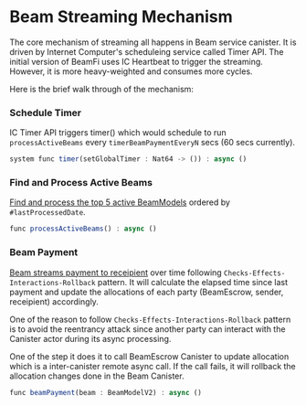 # Beam Streaming Mechanism

The core mechanism of streaming all happens in Beam service canister. It is driven by Internet Computer's scheduleing service called Timer API.
The initial version of BeamFi uses IC Heartbeat to trigger the streaming. However, it is more heavy-weighted and consumes more cycles.

Here is the brief walk through of the mechanism:

 
<Steps>
 
### Schedule Timer
 
IC Timer API triggers timer() which would schedule to run `processActiveBeams` every `timerBeamPaymentEveryN` secs (60 secs currently).

```js
system func timer(setGlobalTimer : Nat64 -> ()) : async ()
```

### Find and Process Active Beams

[Find and process the top 5 active BeamModels](https://github.com/BeamFi/BeamFiProtocol/blob/23101f93860397a4360aac7d4a4ac2bcf6e8f32d/backend/service/Beam.mo#L178) ordered by `#lastProcessedDate`.

```js
func processActiveBeams() : async ()
```

### Beam Payment

[Beam streams payment to receipient](https://github.com/BeamFi/BeamFiProtocol/blob/23101f93860397a4360aac7d4a4ac2bcf6e8f32d/backend/service/Beam.mo#L200) over time following `Checks-Effects-Interactions-Rollback` pattern.
It will calculate the elapsed time since last payment and update the allocations of each party (BeamEscrow, sender, receipient) accordingly.

One of the reason to follow `Checks-Effects-Interactions-Rollback` pattern is to avoid the reentrancy attack since another party can interact with the Canister actor during its async processing.

One of the step it does it to call BeamEscrow Canister to update allocation which is a inter-canister remote async call.
If the call fails, it will rollback the allocation changes done in the Beam Canister.

```js
func beamPayment(beam : BeamModelV2) : async ()
```

</Steps>

